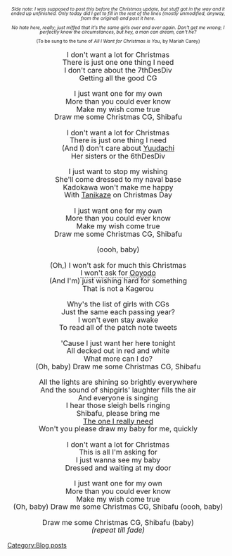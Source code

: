 <div style="font-size:75%;line-height:100%;text-align:center;">''Side note: I was supposed to post this before the Christmas update, but stuff got in the way and it ended up unfinished. Only today did I get to fill in the rest of the lines (mostly unmodified, anyway, from the original) and post it here.<br/><br/>No hate here, really; just miffed that it's the same girls over and over again. Don't get me wrong; I perfectly know the circumstances, but hey, a man can dream, can't he?''</div>


<div style="font-size:75%;line-height:100%;text-align:center;">(To be sung to the tune of ''All I Want for Christmas is You'', by Mariah Carey)</div>


<div style="font-size:115%;line-height:110%;text-align:center;">
I don't want a lot for Christmas<br/>
There is just one one thing I need<br/>
I don't care about the 7thDesDiv<br/>
Getting all the good CG<br/>
<br/>
I just want one for my own<br/>
More than you could ever know<br/>
Make my wish come true<br/>
Draw me some Christmas CG, Shibafu<br/>
<br/>
I don't want a lot for Christmas<br/>
There is just one thing I need<br/>
(And I) don't care about [[Yuudachi]]<br/>
Her sisters or the 6thDesDiv<br/>
<br/>
I just want to stop my wishing<br/>
She'll come dressed to my naval base<br/>
Kadokawa won't make me happy<br/>
With [[Tanikaze]] on Christmas Day<br/>
<br/>
I just want one for my own<br/>
More than you could ever know<br/>
Make my wish come true<br/>
Draw me some Christmas CG, Shibafu<br/>
<br/>
(oooh, baby)<br/>
<br/>
(Oh,) I won't ask for much this Christmas<br/>
<span style="border-bottom:2px dotted gray;" title="This is probably why she doesn't drop for me at all :(">I won't ask for [[Ooyodo]]</span><br/>
(And I'm) just wishing hard for something<br/>
That is not a Kagerou<br/>
<br/>
Why's the list of girls with CGs<br/>
Just the same each passing year?<br/>
I won't even stay awake<br/>
To read all of the patch note tweets<br/>
<br/>
'Cause I just want her here tonight<br/>
All decked out in red and white<br/>
What more can I do?<br/>
(Oh, baby) Draw me some Christmas CG, Shibafu<br/>
<br/>
All the lights are shining so brightly everywhere<br/>
And the sound of shipgirls' laughter fills the air<br/>
And everyone is singing<br/>
I hear those sleigh bells ringing<br/>
Shibafu, please bring me<br/>
[[Fubuki|The one I really need]]<br/>
Won't you please draw my baby for me, quickly<br/>
<br/>
I don't want a lot for Christmas<br/>
This is all I'm asking for<br/>
I just wanna see my baby<br/>
Dressed and waiting at my door<br/>
<br/>
I just want one for my own<br/>
More than you could ever know<br/>
Make my wish come true<br/>
(Oh, baby) Draw me some Christmas CG, Shibafu (oooh, baby)<br/>
<br/>
Draw me some Christmas CG, Shibafu (baby)<br/>
''(repeat till fade)''<br/>
</div>
[[Category:Blog posts]]